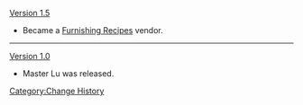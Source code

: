 [[Version 1.5]]
* Became a [[Housing/Furnishing|Furnishing Recipes]] vendor.
----
[[Version 1.0]]
*Master Lu was released.
<noinclude>[[Category:Change History]]</noinclude>